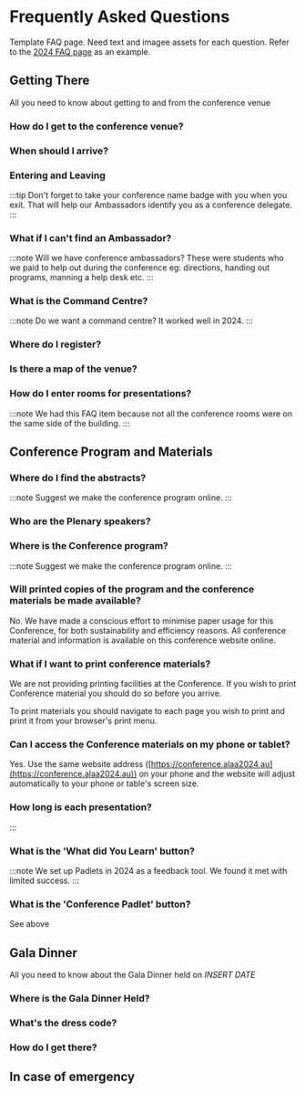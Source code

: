 
# Frequently Asked Questions

Template FAQ page. Need text and imagee assets for each question.  Refer to
the [2024 FAQ page](https://flinderslaw.github.io/2024ALAAConference/faq) as an example.

## Getting There
All you need to know about getting to and from the conference venue

### How do I get to the conference venue?

### When should I arrive?

### Entering and Leaving

:::tip
Don't forget to take your conference name badge with you when you exit. That will help our Ambassadors identify you as a conference delegate.
:::

### What if I can't find an Ambassador?
:::note
Will we have conference ambassadors? These were students who we paid to help out during the conference eg: directions, handing out programs, manning a help desk etc.
:::

### What is the Command Centre?
:::note
Do we want a command centre? It worked well in 2024.
:::

### Where do I register?

### Is there a map of the venue?

### How do I enter rooms for presentations?
:::note
We had this FAQ item because not all the conference rooms were on the same side of the building.
:::

## Conference Program and Materials

### Where do I find the abstracts?
:::note
Suggest we make the conference program online.
:::

### Who are the Plenary speakers?

### Where is the Conference program?
:::note
Suggest we make the conference program online.
:::

### Will printed copies of the program and the conference materials be made available?
No. We have made a conscious effort to minimise paper usage for this Conference, for both sustainability and efficiency reasons.  All conference material and information is available on this conference website online.

### What if I want to print conference materials?
We are not providing printing facilities at the Conference. If you wish to print Conference material you should do so before you arrive.  

To print materials you should navigate to each page you wish to print and print it from your browser's print menu.

### Can I access the Conference materials on my phone or tablet?
Yes. Use the same website address ([https://conference.alaa2024.au](https://conference.alaa2024.au)) on your phone and the website will adjust automatically to your phone or table's screen size.

### How long is each presentation?
:::

### What is the  'What did You Learn' button?
:::note
We set up Padlets in 2024 as a feedback tool. We found it met with limited success.
:::

### What is the 'Conference Padlet' button?
See above

## Gala Dinner
All you need to know about the Gala Dinner held on *INSERT  DATE*

### Where is the Gala Dinner Held?

### What's the dress code?

### How do I get there?

## In case of emergency
